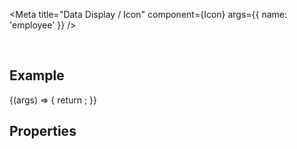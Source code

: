 
<Meta
  title="Data Display / Icon"
  component={Icon}
  args={{
    name: 'employee'
  }}
/>

<DocsHeader />

<br />

## Example

<Canvas>
  <Story name="Default">
    {(args) => {
      return <Icon {...args} />;
    }}
  </Story>
</Canvas>

## Properties

<ArgsTable story="." />

<Description />

<Footer />
